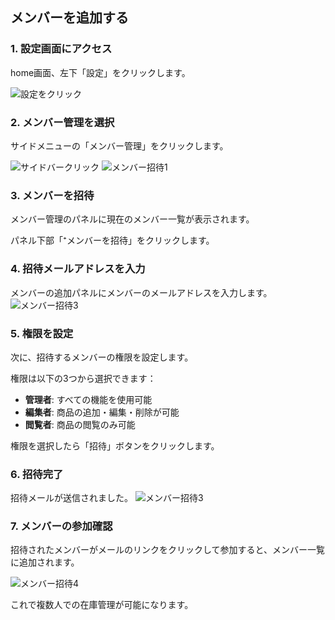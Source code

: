 ## メンバーを追加する

### 1. 設定画面にアクセス

home画面、左下「設定」をクリックします。

![設定をクリック](/images/snippets/member-add-steps/settings-click.webp)

### 2. メンバー管理を選択

サイドメニューの「メンバー管理」をクリックします。

![サイドバークリック](/images/snippets/member-add-steps/sidebar-click.webp)
![メンバー招待1](/images/snippets/member-add-steps/member-invite-1.webp)


### 3. メンバーを招待

メンバー管理のパネルに現在のメンバー一覧が表示されます。

パネル下部「⁺メンバーを招待」をクリックします。


### 4. 招待メールアドレスを入力

メンバーの追加パネルにメンバーのメールアドレスを入力します。
![メンバー招待3](/images/snippets/member-add-steps/member-invite-2.webp)


### 5. 権限を設定

次に、招待するメンバーの権限を設定します。

権限は以下の3つから選択できます：

- **管理者**: すべての機能を使用可能
- **編集者**: 商品の追加・編集・削除が可能
- **閲覧者**: 商品の閲覧のみ可能

権限を選択したら「招待」ボタンをクリックします。



### 6. 招待完了

招待メールが送信されました。
![メンバー招待3](/images/snippets/member-add-steps/member-invite-3.webp)


### 7. メンバーの参加確認

招待されたメンバーがメールのリンクをクリックして参加すると、メンバー一覧に追加されます。

![メンバー招待4](/images/snippets/member-add-steps/member-invite-4.webp)

これで複数人での在庫管理が可能になります。 